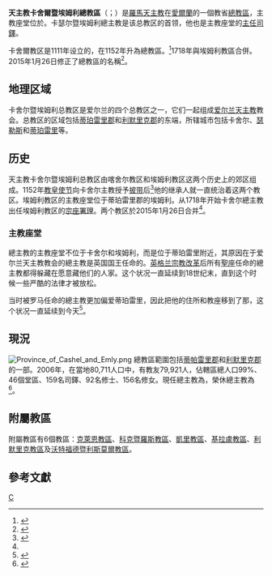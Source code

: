 {{Infobox Roman Catholic diocese 
|name = 卡舍爾既埃姆利 
|jurisdiction=總教區 
|latin = Archidioecesis Casheliensis o Cassiliensis et Emeliensis
|image = ThurlesCathedral.JPG 
|caption = 聖母升天座堂 
|location = [[愛爾蘭|愛爾蘭]] 
|territory =  
|population =  79,921
|rite = [[罗马礼|罗马礼]]
|patron =  
|province = 
|established = 1718年 
|cathedral = {{link-en|聖母升天主教座堂 (瑟勒斯)|Cathedral of the Assumption, Thurles|聖母升天主教座堂}}
|co-cathedral = 
|leadership = 總主教 
|website =http://www.cashel-emly.ie/  
|pope = {{incumbent pope}}
|metropolitan = {{link-en|祁蘭·奧雷利 (主教)|Kieran O'Reilly (bishop)|祁蘭·奧雷利}}
|coadjutor archbishop = 
|auxiliary = 
|emeritus = {{link-en|德蒙特·克里福德|Dermot Clifford}}（榮休總主教）
}}
'''天主教卡舍爾暨埃姆利總教區'''（{{lang-la|Archidioecesis Casheliensis o Cassiliensis et Emeliensis}}；{{lang-ga|Ard-Deoise Chaiseal agus Imleach}}）是[[羅馬天主教|羅馬天主教]]在[[愛爾蘭|愛爾蘭]]的一個教省[[總教區|總教區]]，主教座堂位於{{link-en|聖母升天主教座堂 (瑟勒斯)|Cathedral of the Assumption, Thurles|聖母升天主教座堂}}。卡瑟尔暨埃姆利總主教是该总教区的首领，他也是主教座堂的[[主任司鐸|主任司鐸]]。

卡舍爾教区是1111年设立的，在1152年升為總教區。<ref>{{CathEncy|wstitle=Cashel}}</ref>1718年與埃姆利教區合併。2015年1月26日修正了總教區的名稱<ref name="Vatican20150126">{{cite press release|url=https://press.vatican.va/content/salastampa/it/bollettino/pubblico/2015/01/26/0069/00143.html|title=Rinunce e Nomine, 26.01.2015|publisher=Sala Stampa della Santa Sede|date=2015-01-26|accessdate=2019-07-19|language=it|archivedate=2019-07-19|archiveurl=https://web.archive.org/web/20190719164050/https://press.vatican.va/content/salastampa/it/bollettino/pubblico/2015/01/26/0069/00143.html|dead-url=no}}</ref>。

==地理区域==
卡舍尔暨埃姆利总教区是爱尔兰的四个总教区之一，它们一起组成[[爱尔兰天主教|爱尔兰天主教]]教会。总教区的区域包括[[蒂珀雷里郡|蒂珀雷里郡]]和[[利默里克郡|利默里克郡]]的东端，所辖城市包括卡舍尔、[[瑟勒斯|瑟勒斯]]和[[蒂珀雷里|蒂珀雷里]]等。

==历史==
天主教卡舍尔暨埃姆利总教区由喀舍尔教区和埃姆利教区这两个历史上的郊区组成。1152年[[教皇使节|教皇使节]]向卡舍尔主教授予[[披带|披带]]后<ref>{{Cite web |url=http://www.gcatholic.org/dioceses/diocese/cash0.htm |title=Information on the history of the diocese |access-date=2015-06-28 |archive-date=2019-07-14 |archive-url=https://web.archive.org/web/20190714102124/http://www.gcatholic.org/dioceses/diocese/cash0.htm |dead-url=no }}</ref>他的继承人就一直统治着这两个教区。埃姆利教区的主教座堂位于蒂珀雷里郡的埃姆利。从1718年开始卡舍尔總主教出任埃姆利教区的[[宗座署理|宗座署理]]。两个教区於2015年1月26日合并<ref name="Vatican20150126" />。

===主教座堂===
總主教的主教座堂不位于卡舍尔和埃姆利，而是位于蒂珀雷里附近，其原因在于爱尔兰天主教教会的總主教是英国国王任命的。[[英格兰宗教改革|英格兰宗教改革]]后所有[[聖座|聖座]]任命的總主教都得躲藏在愿意藏他们的人家{{里}}。这个状况一直延续到18世纪末，直到这个时候一些严酷的法律才被放松。

当时被罗马任命的總主教更加偏爱蒂珀雷里，因此把他的住所和教座移到了那{{里}}，这个状况一直延续到今天<ref>{{Cite web |url=http://www.newadvent.org/cathen/03401a.htm |title=天主教百科全书 |access-date=2015-06-28 |archive-date=2010-11-25 |archive-url=https://web.archive.org/web/20101125182034/http://newadvent.org/cathen/03401a.htm |dead-url=no }}</ref>。

==現況==
[[File:Province_of_Cashel_and_Emly.png|thumb]]
總教區範圍包括[[蒂帕雷里郡|蒂帕雷里郡]]和[[利默里克郡|利默里克郡]]的一部。2006年，在當地80,711人口中，有教友79,921人，佔轄區總人口99%、46個堂區、159名司鐸、92名修士、156名修女。現任總主教為{{link-en|祁蘭·奧雷利 (主教)|Kieran O'Reilly (bishop)|祁蘭·奧雷利}}，榮休總主教為{{link-en|德蒙特·克里福德|Dermot Clifford}}<ref>{{cite press release |title=Rinunce e nomine, 22.11.2014 |url=https://press.vatican.va/content/salastampa/it/bollettino/pubblico/2014/11/22/0877/01889.html |publisher=Sala Stampa della Santa Sede |accessdate=2019-07-19 |archiveurl=https://web.archive.org/web/20190719170013/https://press.vatican.va/content/salastampa/it/bollettino/pubblico/2014/11/22/0877/01889.html |archivedate=2019-07-19 |language=it |date=2014-11-22 |dead-url=no }}</ref>。

==附屬教區==
附屬教區有6個教區：[[天主教克萊恩教區|克萊恩教區]]、[[天主教科克暨羅斯教區|科克暨羅斯教區]]、[[天主教凱里教區|凱里教區]]、[[天主教基拉盧教區|基拉盧教區]]、[[天主教利默里克教區|利默里克教區]]及[[天主教沃特福德暨利斯莫爾教區|沃特福德暨利斯莫爾教區]]。

== 參考文獻 ==
{{reflist}}

{{愛爾蘭天主教教區}}

{{coord|52|40|44|N|7|48|50|W|source:plwiki|display=title}}

[[Category:愛爾蘭天主教教區|C]]